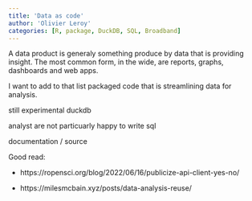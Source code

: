 ```yaml
---
title: 'Data as code'
author: 'Olivier Leroy'
categories: [R, package, DuckDB, SQL, Broadband]
---
```



A data product is generaly something produce by data that is providing insight. The most common form, in the wide, are reports, graphs, dashboards and web apps. 

I want to add to that list packaged code that is streamlining data for analysis.  


still experimental duckdb 

analyst are not particuarly happy to write sql 

documentation / source 

Good read: 

- https://ropensci.org/blog/2022/06/16/publicize-api-client-yes-no/

- https://milesmcbain.xyz/posts/data-analysis-reuse/ 




